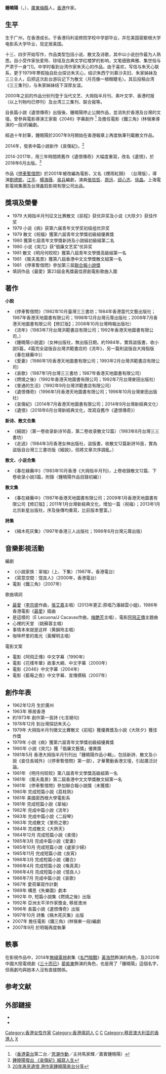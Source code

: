 '''鍾曉陽'''（{{lang-en|Sharon Chung}}，{{bd|1962年|12月|catIdx=T}}），[[廣東|廣東]][[梅縣|梅縣]]人，[[香港|香港]]作家。

==生平==
生于广州，在香港成长。于香港玛利诺修院学校中学部毕业，并在美国密歇根大学电影系大学毕业，现定居美国。

十三、四岁开始写作，作品类型包括小说、散文及诗歌，其中以小说创作最为人熟悉。自小受作家张爱玲、琼瑶及古典文学红楼梦的影响，文笔细致典雅、集世俗与严肃于一身”[1]。中学时看到台湾作家朱天心的作品，由于喜欢，写信与朱天心联系，更于1979年寒假独自赴台探访朱天心，结识朱西宁刘慕沙夫妇、朱家姊妹及三三仝人，后把这次赴台游玩记下为散文〈月亮像一根眼睫毛〉。其后投稿台湾《三三集刊》，与朱家姊妹结下深厚友谊。

2000年之前的作品分别刊登于当代文艺、大拇指半月刊、素叶文学、香港时报（以上刊物均已停刊）及台湾三三集刊、联合报等。

自長篇小說《遺恨傳奇》出版後，鍾曉陽停止公開作品，並消失於香港及台灣的文壇。曾參與電影導演王家衞《2046》字幕創作 <ref>（[[香港電台|香港電台]]第二台／[http://www.rthk.org.hk/rthk/radio2/89/20070828.html 思潮作動]／主持馬家輝／嘉賓鍾曉陽）</span></ref> 及擔任電影《鐵三角》(林嶺東導演的一段)的編劇。

經過十年封筆，鍾曉陽於2007年9月開始在香港報章上再度執筆刊載散文作品。

2014年，發表中篇小說新作《哀傷紀》。<ref>[http://www.chinatimes.com/newspapers/20140909000415-260115 鍾曉陽復出 《哀傷紀》細寫人生]</ref>

2014-2017年，用三年時間將舊作《遺恨傳奇》大幅度重寫，改名《遺恨》，於2018年6月出版。<ref>[http://www.cna.com.tw/news/acul/201806150119-1.aspx 20年再見遺恨 港作家鍾曉陽來台分享]</ref>

作品《[[停車暫借問|停車暫借問]]》於2001年被改編為電影，又名《煙雨紅顏》 （台灣版），導演[[劉德凱|劉德凱]]，[[江平|江平]]、[[楊海薇|楊海薇]]、[[吳兵|吳兵]]編劇，演員[[張信哲|張信哲]]、[[周迅|周迅]]、[[邱心志|邱心志]]、[[徐晶|徐晶]]。上海電影電視集團及台灣鑫鈺影視有限公司出品。

== 獎項及榮譽 ==
*1979 大拇指半月刊征文比赛散文《前程》获优异奖及小说《大除夕》获佳作奖
*1979 小说《病》获第六届青年文学奖初级组优异奖
*1979 散文《祝福》獲第六屆青年文學獎初級組優異獎
*1980 獲第七屆青年文學獎新詩及小說組初級組第二名
*1980 小说《突兀》获“倡廉文艺奖”优异奖
*1981 散文《明月何皎皎》獲第八屆青年文學獎高級組第一名
*1981 《販夫風景》獲第八屆香港中文文學獎散文組第一名
*1981 《停車暫借問》參加第三屆[[聯合報小說獎|聯合報小說獎]]
*填詞作品《最愛》第23屆金馬獎最佳原創電影歌曲入圍

== 著作 ==
'''小說'''
*《停車暫借問》（1982年10月臺灣三三書坊；1984年香港當代文藝出版社；1987年香港天地圖書有限公司；1998年12月台灣元尊出版社；2008年7月香港天地圖書有限公司【修訂版】；2008年10月台灣時報出版社）
*《流年》（1983年7月台灣洪範書店有限公司；1992年香港天地圖書有限公司，）
*《鍾曉陽小説選》（女神出版社，無出版日期，約1984年，實爲盜版書，收小説5篇，4篇完全盜版自台灣洪範書店的《流年》，另一篇則盜版自大拇指版《春在綠蕪中》）
*《愛妻》（1986年1月香港天地圖書有限公司；1993年2月台灣洪範書店有限公司）
*《哀歌》（1987年1月台灣三三書坊；1987年香港天地圖書有限公司）
*《燃燒之後》（1992年香港天地圖書有限公司；1992年7月台灣麥田出版社）
*《普通的生活》（1992年9月台灣洪範書店有限公司）
*《遺恨傳奇》（1996年1月香港天地圖書有限公司；1996年10月台灣麥田出版社）
*《哀傷紀》（2014年7月香港天地圖書有限公司；2014年9月台灣新經典文化）
*《遺恨》（2018年6月台灣新經典文化，改寫自舊作《遺恨傳奇》）

'''新诗、散文合集'''
*《細說》（第一卷收录新诗16首，第二卷收录散文12篇）（1983年8月台灣三三書坊）
*《走過》（1984年3月香港女神出版社，盜版書，收散文12篇新詩16首，實為盜版自台灣三三書坊版《細說》，但將文章次序調亂。）

'''散文、小说合集'''
*《春在綠蕪中》（1983年10月香港《大拇指半月刊》，上卷收錄散文12篇、下卷收录小說3篇，附錄〈鍾曉陽作品目錄初編〉）

'''散文集'''
*《春在綠蕪中》（1987年香港天地圖書有限公司；2009年1月香港天地圖書有限公司【修訂版】；2011年1月台灣新經典文化，增加一篇〈祝福〉；2013年1月北京新星出版社，序及後傳均重寫，比前版本豐富。）

'''詩集'''
*《槁木死灰集》（1997年香港三人出版社；1998年6月台灣元尊出版）

==音樂影視活動==
;編劇
*《小說家族：翠袖》（上、下集）（1987年，香港電台）
*《寫意空間：憶良人》（2000年，香港電台）
* 電影《鐵三角》（2007年）

;歌曲填詞
*[http://www.youtube.com/watch?v=L25W2QCWMP8 最愛]（[[李宗盛|李宗盛]]作曲，[[張艾嘉|張艾嘉]]主唱）(2013年更正:原唱乃潘越雲小姐)，1986年香港電影《[[最爱_(1986年电影)|最愛]]》插曲
*是這樣的（E Lecuona/J Cacavas作曲，[[梅艷芳|梅艷芳]]主唱），電影[[阿飛正傳|阿飛正傳]]主題曲
*心裡的天堂  （姚蘇蓉主唱）
*事情本来就是这样（黄韻玲主唱）
*咖啡杯里的風光（黃耀明主唱）

;電影文案
*電影《阿飛正傳》中文字幕（1990年）
*電影《花樣年華》故事大綱、中文字幕（2000年）
*電影《2046》中文字幕（2004年）
*電影《藍莓之夜》中文字幕、宣傳撰稿（2007年）

==創作年表==
*1962年12月	生於廣州
*1963年	移居香港
*約1973年	創作第一首詩 (七言絕句)
*1978年12月	到台灣探訪朱天心
*1979年 大拇指半月刊徵文比賽散文《前程》獲優異獎及小說《大除夕》獲佳作獎
*1979年	小說《病》獲第六屆青年文學獎初級組優異獎
*1980年 小說《突兀》獲「倡廉文藝獎」優異獎
*1981年5月 香港大拇指半月刊刊出「鍾曉陽作品小輯」，包括新詩、散文及小說《妾住長城外》（《停車暫借問》第一部），才華驚動香港文壇，引起廣泛討論。
*1981年	《明月何皎皎》第八屆青年文學獎高級組第一名
*1981年	《販夫風景》第二屆香港中文文學獎散文組第一名
*1981年	《停車暫借問》參加聯合報小說獎（未獲獎）
*1980年	完成短篇小說《荔枝熟》
*1981年	美國密西根大學電影系
*1981年	完成短篇小說《翠袖》
*1982年	完成中篇小說《流年》
*1983年	完成中篇小說《二段琴》
*1983年	完成散文《里衖之歌》
*1984年	完成散文《大熱天》
*1984年12月	完成短篇小說《柔情》
*1985年3月	完成中篇小說《愛妻》
*1985年10月	完成短篇小說《盧家少婦》
*1985年11月	完成短篇小說《良宵》
*1986年3月	完成短篇小說《離合》
*1986年4月	完成短篇小說《喚真真》
*1986年4月	完成短篇小說《憶良人》
*1986年7月	完成中篇小說《哀歌》
*1987年	愛荷華寫作計劃
*1989年	構思《失樂園》劇本
*1992年	中, 短篇小說集《燃燒之後》出版
*1992年	亞洲太平洋作家獎金, 移居澳洲
*1996年	長篇小說《遺恨傳奇》出版
*1997年10月	詩集《槁木死灰集》出版
*2007年	擔任電影《鐵三角》(林嶺東一段)編劇
*2007年9月	於明報再度執筆

==軼事==
在影視作品中，2014年[[無綫電視|無綫電視]]劇集《[[名門暗戰|名門暗戰]]》[[黃浩然_(演員)|黃浩然]]飾演的角色，及2020年中國大陸電視劇《[[三十而已|三十而已]]》[[晏紫東|晏紫東]]飾演的角色，也是用了「鍾曉陽」這個名字，但兩劇均與她本人沒有直接關係。

==参考文献==
{{Reflist}}

==外部鏈接==
*{{hkmdb name|34862}}
*{{imdb name|1880327}}

[[Category:香港女性作家|Category:香港女性作家]]
[[Category:香港填詞人|Category:香港填詞人]]
[[Category:瑪利諾修院學校校友|C]]
[[Category:密歇根大學校友|C]]
[[Category:移民澳大利亚的香港人|Category:移民澳大利亚的香港人]]
[[Category:鍾姓|X]]